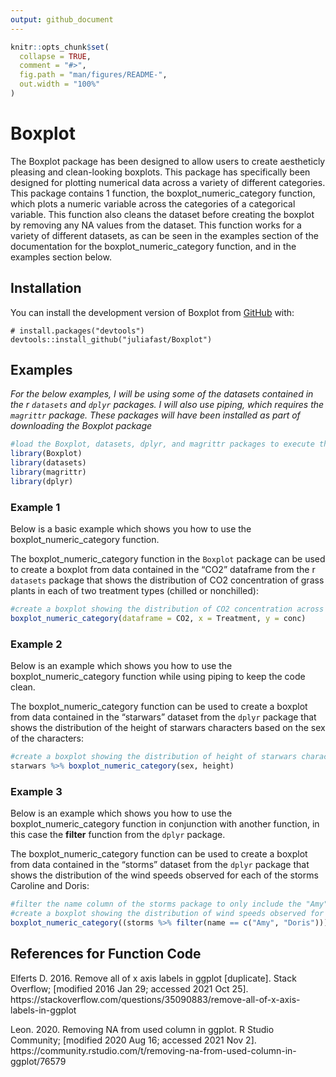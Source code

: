 ```yaml
---
output: github_document
---
```


```r
knitr::opts_chunk$set(
  collapse = TRUE,
  comment = "#>",
  fig.path = "man/figures/README-",
  out.width = "100%"
)
```

# Boxplot

The Boxplot package has been designed to allow users to create aestheticly pleasing and clean-looking boxplots. This package has specifically been designed for plotting numerical data across a variety of different categories. This package contains 1 function, the boxplot_numeric_category function, which plots a numeric variable across the categories of a categorical variable. This function also cleans the dataset before creating the boxplot by removing any NA values from the dataset. This function works for a variety of different datasets, as can be seen in the examples section of the documentation for the boxplot_numeric_category function, and in the examples section below.

## Installation

You can install the development version of Boxplot from [GitHub](https://github.com/) with:

``` 
# install.packages("devtools")
devtools::install_github("juliafast/Boxplot")
```

## Examples

*For the below examples, I will be using some of the datasets contained in the r `datasets` and `dplyr` packages. I will also use piping, which requires the `magrittr` package. These packages will have been installed as part of downloading the Boxplot package* 

```r
#load the Boxplot, datasets, dplyr, and magrittr packages to execute the below examples
library(Boxplot)
library(datasets)
library(magrittr)
library(dplyr)
```

### Example 1

Below is a basic example which shows you how to use the boxplot_numeric_category function.

The boxplot_numeric_category function in the `Boxplot` package can be used to create a boxplot from data contained in the "CO2" dataframe from the r `datasets` package that shows the distribution of CO2 concentration of grass plants in each of two treatment types (chilled or nonchilled):
```r

#create a boxplot showing the distribution of CO2 concentration across each treatment type
boxplot_numeric_category(dataframe = CO2, x = Treatment, y = conc)

```

### Example 2

Below is an example which shows you how to use the boxplot_numeric_category function while using piping to keep the code clean.

The boxplot_numeric_category function can be used to create a boxplot from data contained in the "starwars" dataset from the `dplyr` package that shows the distribution of the height of starwars characters based on the sex of the characters:
```r

#create a boxplot showing the distribution of height of starwars characters based on the sex of the characters
starwars %>% boxplot_numeric_category(sex, height)

```

### Example 3

Below is an example which shows you how to use the boxplot_numeric_category function in conjunction with another function, in this case the **filter** function from the `dplyr` package.

The boxplot_numeric_category function can be used to create a boxplot from data contained in the "storms" dataset from the `dplyr` package that shows the distribution of the wind speeds observed for each of the storms Caroline and Doris:

```r

#filter the name column of the storms package to only include the "Amy" and "Doris" storm names
#create a boxplot showing the distribution of wind speeds observed for the two storms "Amy" and "Doris"
boxplot_numeric_category((storms %>% filter(name == c("Amy", "Doris"))), name, wind)

```

## References for Function Code

Elferts D. 2016. Remove all of x axis labels in ggplot [duplicate]. Stack Overflow; [modified 2016 Jan 29; accessed 2021 Oct 25]. https://stackoverflow.com/questions/35090883/remove-all-of-x-axis-labels-in-ggplot

Leon. 2020. Removing NA from used column in ggplot. R Studio Community; [modified 2020 Aug 16; accessed 2021 Nov 2]. https://community.rstudio.com/t/removing-na-from-used-column-in-ggplot/76579
